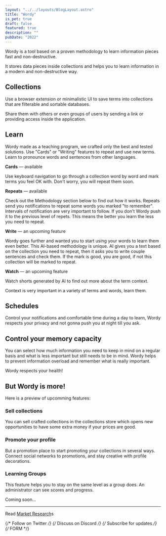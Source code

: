 ```yaml
---
layout: "../../layouts/BlogLayout.astro"
title: "Wordy"
is_pet: true
draft: false
featured: true
description: ""
pubDate: "2022"
---
```



Wordy is a tool based on a proven methodology to learn information pieces fast and non-destructive.

It stores data pieces inside collections and helps you to learn information in a modern and non-destructive way.

## Collections

Use a browser extension or minimalistic UI to save terms into collections that are filterable and sortable databases.

Share them with others or even groups of users by sending a link or providing access inside the application.

## Learn

Wordy made as a teaching program, we crafted only the best and tested solutions. Use "Cards" or "Writing" features to repeat and use new terms. Learn to pronounce words and sentences from other languages.

**Cards** — available

Use keyboard navigation to go through a collection word by word and mark terms you feel OK with. Don't worry, you will repeat them soon.

**Repeats** — available

Check out the Methodology section below to find out how it works. Repeats send you notifications to repeat some words you marked "to remember". Intervals of notification are very important to follow. If you don't Wordy push it to the previous level of repets. This means the better you learn the less you need to repeat.

**Write** — an upcoming feature

Wordy goes further and wanted you to start using your words to learn them even better. This AI-based methodology is unique. AI gives you a text based on the collection you need to repeat, then it asks you to write couple sentences and check them. If the mark is good, you are good, if not this collection will be marked to repeat.

**Watch** — an upcoming feature

Watch shorts generated by AI to find out more about the term context.

Context is very important in a variety of terms and words, learn them.

## Schedules

Control your notifications and comfortable time during a day to learn, Wordy respects your privacy and not gonna push you at night till you ask.

## Control your memory capacity

You can select how much information you need to keep in mind on a regular basis and what is less important but still needs to be in mind. Wordy helps to prevent information overload and remember what is really important.

Wordy respects your health!

## But Wordy is more!

Here is a preview of upcomming features:

### Sell collections

You can sell crafted collections in the collections store which opens new opportunities to have some extra money if your prices are good.

### Promote your profile

But a promotion place to start promoting your collections in several ways. Connect social networks to promotions, and stay creative with profile decorations.

### Learning Groups

This feature helps you to stay on the same level as a group does. An administrator can see scores and progress.

Coming soon...

---

Read [Market Research](/wordy-market-and-cost-research)s

{/* Follow on Twitter */}
{/* Discuss on Discord */}
{/* Subscribe for updates */}
{/* FORM */}
